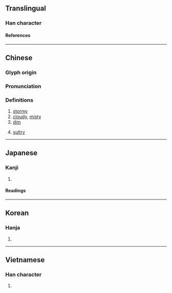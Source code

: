 {{character info}}
==Translingual==

===Han character===
{{Han char|rn=72|rad=日|as=12|sn=16|four=64018|canj=AGBT|ids=⿰日壹}}

====References====
{{Han ref|kx=0499.520|dkj=14163|dj=0870.010|hdz=21535.040|uh=66C0}}

----

==Chinese==
{{zh-forms}}

===Glyph origin===
{{Han etym}}

===Pronunciation===
{{zh-pron
|m=yì
|c=ai3,ngai3
|mc=y
|oc=y
|ma=
|cat=a
}}

===Definitions===
{{zh-hanzi}}

# [[stormy]]
# [[cloudy]], [[misty]]
# [[dim]]
# {{lb|zh|Cantonese}} [[sultry]]

----

==Japanese==

===Kanji===
{{ja-kanji|grade=|rs=日12}}

# {{rfdef|ja|sort=日12}}

====Readings====
{{ja-readings
|on=えい, い
|kun=くもる
}}

----

==Korean==

===Hanja===
{{ko-hanja|에}}

# {{rfdef|ko|sort=日12}}

----

==Vietnamese==

===Han character===
{{vi-readings|rs=日12|reading=ế}}

# {{rfdef|vi|sort=日12}}